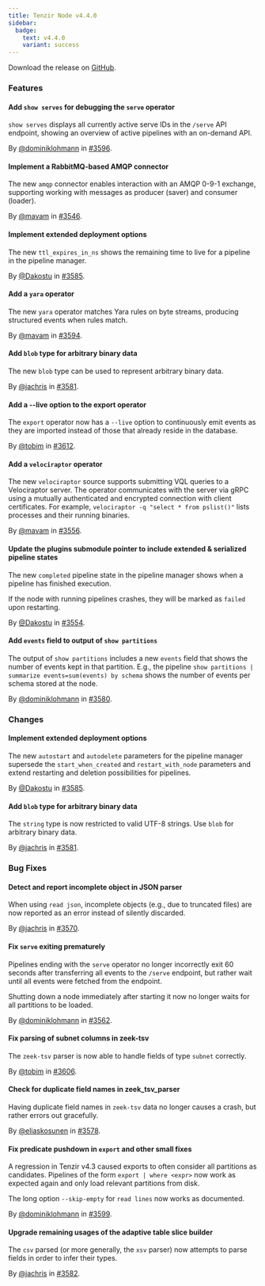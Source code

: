 ```yaml
---
title: Tenzir Node v4.4.0
sidebar:
  badge:
    text: v4.4.0
    variant: success
---
```


Download the release on [GitHub](https://github.com/tenzir/tenzir/releases/tag/v4.4.0).

### Features

#### Add `show serves` for debugging the `serve` operator

`show serves` displays all currently active serve IDs in the `/serve` API
endpoint, showing an overview of active pipelines with an on-demand API.

By [@dominiklohmann](https://github.com/dominiklohmann) in [#3596](https://github.com/tenzir/tenzir/pull/3596).

#### Implement a RabbitMQ-based AMQP connector

The new `amqp` connector enables interaction with an AMQP 0-9-1 exchange,
supporting working with messages as producer (saver) and consumer (loader).

By [@mavam](https://github.com/mavam) in [#3546](https://github.com/tenzir/tenzir/pull/3546).

#### Implement extended deployment options

The new `ttl_expires_in_ns` shows the remaining time to live for a pipeline in
the pipeline manager.

By [@Dakostu](https://github.com/Dakostu) in [#3585](https://github.com/tenzir/tenzir/pull/3585).

#### Add a `yara` operator

The new `yara` operator matches Yara rules on byte streams, producing structured
events when rules match.

By [@mavam](https://github.com/mavam) in [#3594](https://github.com/tenzir/tenzir/pull/3594).

#### Add `blob` type for arbitrary binary data

The new `blob` type can be used to represent arbitrary binary data.

By [@jachris](https://github.com/jachris) in [#3581](https://github.com/tenzir/tenzir/pull/3581).

#### Add a --live option to the export operator

The `export` operator now has a `--live` option to continuously emit events as
they are imported instead of those that already reside in the database.

By [@tobim](https://github.com/tobim) in [#3612](https://github.com/tenzir/tenzir/pull/3612).

#### Add a `velociraptor` operator

The new `velociraptor` source supports submitting VQL queries to a Velociraptor
server. The operator communicates with the server via gRPC using a mutually
authenticated and encrypted connection with client certificates. For example,
`velociraptor -q "select * from pslist()"` lists processes and their running
binaries.

By [@mavam](https://github.com/mavam) in [#3556](https://github.com/tenzir/tenzir/pull/3556).

#### Update the plugins submodule pointer to include extended & serialized pipeline states

The new `completed` pipeline state in the pipeline manager shows when a
pipeline has finished execution.

If the node with running pipelines crashes, they will be marked as `failed`
upon restarting.

By [@Dakostu](https://github.com/Dakostu) in [#3554](https://github.com/tenzir/tenzir/pull/3554).

#### Add `events` field to output of `show partitions`

The output of `show partitions` includes a new `events` field that shows the
number of events kept in that partition. E.g., the pipeline `show partitions |
summarize events=sum(events) by schema` shows the number of events per schema
stored at the node.

By [@dominiklohmann](https://github.com/dominiklohmann) in [#3580](https://github.com/tenzir/tenzir/pull/3580).

### Changes

#### Implement extended deployment options

The new `autostart` and `autodelete` parameters for the pipeline manager
supersede the `start_when_created` and `restart_with_node` parameters and
extend restarting and deletion possibilities for pipelines.

By [@Dakostu](https://github.com/Dakostu) in [#3585](https://github.com/tenzir/tenzir/pull/3585).

#### Add `blob` type for arbitrary binary data

The `string` type is now restricted to valid UTF-8 strings. Use `blob` for
arbitrary binary data.

By [@jachris](https://github.com/jachris) in [#3581](https://github.com/tenzir/tenzir/pull/3581).

### Bug Fixes

#### Detect and report incomplete object in JSON parser

When using `read json`, incomplete objects (e.g., due to truncated files) are
now reported as an error instead of silently discarded.

By [@jachris](https://github.com/jachris) in [#3570](https://github.com/tenzir/tenzir/pull/3570).

#### Fix `serve` exiting prematurely

Pipelines ending with the `serve` operator no longer incorrectly exit 60 seconds
after transferring all events to the `/serve` endpoint, but rather wait until
all events were fetched from the endpoint.

Shutting down a node immediately after starting it now no longer waits for all
partitions to be loaded.

By [@dominiklohmann](https://github.com/dominiklohmann) in [#3562](https://github.com/tenzir/tenzir/pull/3562).

#### Fix parsing of subnet columns in zeek-tsv

The `zeek-tsv` parser is now able to handle fields of type `subnet` correctly.

By [@tobim](https://github.com/tobim) in [#3606](https://github.com/tenzir/tenzir/pull/3606).

#### Check for duplicate field names in zeek_tsv_parser

Having duplicate field names in `zeek-tsv` data no longer causes a crash,
but rather errors out gracefully.

By [@eliaskosunen](https://github.com/eliaskosunen) in [#3578](https://github.com/tenzir/tenzir/pull/3578).

#### Fix predicate pushdown in `export` and other small fixes

A regression in Tenzir v4.3 caused exports to often consider all partitions as
candidates. Pipelines of the form `export | where <expr>` now work as expected
again and only load relevant partitions from disk.

The long option `--skip-empty` for `read lines` now works as documented.

By [@dominiklohmann](https://github.com/dominiklohmann) in [#3599](https://github.com/tenzir/tenzir/pull/3599).

#### Upgrade remaining usages of the adaptive table slice builder

The `csv` parsed (or more generally, the `xsv` parser) now attempts to parse
fields in order to infer their types.

By [@jachris](https://github.com/jachris) in [#3582](https://github.com/tenzir/tenzir/pull/3582).

